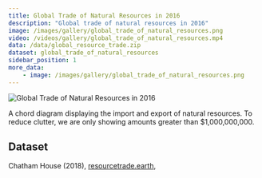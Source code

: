 ```yaml
---
title: Global Trade of Natural Resources in 2016
description: "Global trade of natural resources in 2016"
image: /images/gallery/global_trade_of_natural_resources.png
video: /videos/gallery/global_trade_of_natural_resources.mp4
data: /data/global_resource_trade.zip
dataset: global_trade_of_natural_resources
sidebar_position: 1
more_data:
    - image: /images/gallery/global_trade_of_natural_resources.png
---
```


![Global Trade of Natural Resources in 2016](/images/gallery/global_trade_of_natural_resources.png)

A chord diagram displaying the import and export of natural resources.
To reduce clutter, we are only showing amounts greater than $1,000,000,000.

<Player url="/videos/gallery/global_trade_of_natural_resources.mp4"/>

## Dataset

Chatham House (2018), [resourcetrade.earth](https://resourcetrade.earth/),
